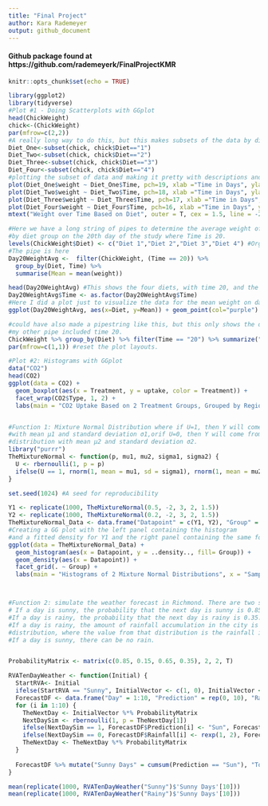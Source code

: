 ```yaml
---
title: "Final Project"
author: Kara Rademeyer
output: github_document
---
```

#### Github package found at https://github.com/rademeyerk/FinalProjectKMR
```r
knitr::opts_chunk$set(echo = TRUE)
```


```r
library(ggplot2)
library(tidyverse)
#Plot #1 - Doing Scatterplots with GGplot
head(ChickWeight)
chick<-(ChickWeight)
par(mfrow=c(2,2))
#A really long way to do this, but this makes subsets of the data by diet
Diet_One<-subset(chick, chick$Diet=="1")
Diet_Two<-subset(chick, chick$Diet=="2")
Diet_Three<-subset(chick, chick$Diet=="3")
Diet_Four<-subset(chick, chick$Diet=="4")
#plotting the subset of data and making it pretty with descriptions and colors 
plot(Diet_One$weight ~ Diet_One$Time, pch=19, xlab ="Time in Days", ylab="Weight", ylim=c(0,400), xlim=c(0,200), col="blue")
plot(Diet_Two$weight ~ Diet_Two$Time, pch=18, xlab ="Time in Days", ylab="Weight", ylim=c(0,400), xlim=c(0,200), col="pink")
plot(Diet_Three$weight ~ Diet_Three$Time, pch=17, xlab ="Time in Days", ylab="Weight", ylim=c(0,400), xlim=c(0,200), col="purple")
plot(Diet_Four$weight ~ Diet_Four$Time, pch=16, xlab ="Time in Days", ylab="Weight", ylim=c(0,400), xlim=c(0,200),col="orange")
mtext("Weight over Time Based on Diet", outer = T, cex = 1.5, line = -2.5)

#Here we have a long string of pipes to determine the average weight of chicks 
#by diet group on the 20th day of the study where Time is 20. 
levels(ChickWeight$Diet) <- c("Diet 1","Diet 2","Diet 3","Diet 4") #Organize the data by diet. 
#The pipe is here 
Day20WeightAvg <-  filter(ChickWeight, (Time == 20)) %>%
  group_by(Diet, Time) %>%
  summarise(Mean = mean(weight))

head(Day20WeightAvg) #This shows the four diets, with time 20, and the mean weight of the chicks on that day
Day20WeightAvg$Time <- as.factor(Day20WeightAvg$Time) 
#Here I did a plot just to visualize the data for the mean weight on day 20 for each diet. 
ggplot(Day20WeightAvg, aes(x=Diet, y=Mean)) + geom_point(col="purple") + labs(x = 'Diet', y = 'Average Weight on Day 20(g)', title = "Average Weight of Chicks by Diet Group on Day 20") 

#could have also made a pipestring like this, but this only shows the diet and the mean; where
#my other pipe included time 20. 
ChickWeight %>% group_by(Diet) %>% filter(Time == "20") %>% summarize("Weight" = mean(weight))
par(mfrow=c(1,1)) #reset the plot layouts. 

#Plot #2: Histograms with GGplot
data("CO2")
head(CO2)
ggplot(data = CO2) + 
  geom_boxplot(aes(x = Treatment, y = uptake, color = Treatment)) + 
  facet_wrap(CO2$Type, 1, 2) + 
  labs(main = "CO2 Uptake Based on 2 Treatment Groups, Grouped by Region", y = "CO2 Uptake Rate (umol/m^2 sec)")


#Function 1: Mixture Normal Distribution where if U=1, then Y will come from a normal distribution 
#with mean μ1 and standard deviation σ1,orif U=0, then Y will come from the other normal
#distribution with mean μ2 and standard deviation σ2.
library("purrr")
TheMixtureNormal <- function(p, mu1, mu2, sigma1, sigma2) {
  U <- rbernoulli(1, p = p)
  ifelse(U == 1, rnorm(1, mean = mu1, sd = sigma1), rnorm(1, mean = mu2, sd = sigma2))
}

set.seed(1024) #A seed for reproducibility

Y1 <- replicate(1000, TheMixtureNormal(0.5, -2, 3, 2, 1.5))
Y2 <- replicate(1000, TheMixtureNormal(0.2, -2, 3, 2, 1.5))
TheMixtureNormal_Data <- data.frame("Datapoint" = c(Y1, Y2), "Group" = c(rep("Y1", 1000), rep("Y2", 1000)))
#Creating a GG plot with the left panel containing the histogram 
#and a fitted density for Y1 and the right panel containing the same for Y2.
ggplot(data = TheMixtureNormal_Data) + 
  geom_histogram(aes(x = Datapoint, y = ..density.., fill= Group)) + 
  geom_density(aes(x = Datapoint)) +
  facet_grid(. ~ Group) + 
  labs(main = "Histograms of 2 Mixture Normal Distributions", x = "Sampled Data", y = "Density")



#Function 2: simulate the weather forecast in Richmond. There are two states, sunny or rainy.
# If a day is sunny, the probability that the next day is sunny is 0.85. 
#If a day is rainy, the probability that the next day is rainy is 0.35. 
#If a day is rainy, the amount of rainfall accumulation in the city is governed by an Exponential(λ=2) 
#distribution, where the value from that distribution is the rainfall in inches. 
#If a day is sunny, there can be no rain.


ProbabilityMatrix <- matrix(c(0.85, 0.15, 0.65, 0.35), 2, 2, T)

RVATenDayWeather <- function(Initial) {
  StartRVA<- Initial
  ifelse(StartRVA == "Sunny", InitialVector <- c(1, 0), InitialVector <- c(0, 1))
  ForecastDF <- data.frame("Day" = 1:10, "Prediction" = rep(0, 10), "Rainfall" = rep(0, 10))
  for (i in 1:10) {
    TheNextDay <- InitialVector %*% ProbabilityMatrix
    NextDaySim <- rbernoulli(1, p = TheNextDay[1])
    ifelse(NextDaySim == 1, ForecastDF$Prediction[i] <- "Sun", ForecastDF$Prediction[i] <- "Rain")
    ifelse(NextDaySim == 0, ForecastDF$Rainfall[i] <- rexp(1, 2), ForecastDF$Rainfall[i] <- round(0, 1))
    TheNextDay <- TheNextDay %*% ProbabilityMatrix
  }
  
  ForecastDF %>% mutate("Sunny Days" = cumsum(Prediction == "Sun"), "Total Rainfall in Inches" = cumsum(Rainfall))
}

mean(replicate(1000, RVATenDayWeather("Sunny")$'Sunny Days'[10]))
mean(replicate(1000, RVATenDayWeather("Rainy")$'Sunny Days'[10])) 

```


